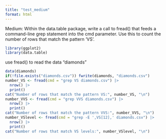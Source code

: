 ```yaml
---
title: "test_medium"
format: html
---
```

Medium: Within the data.table package, write a call to fread() that feeds a command-line grep statement into the cmd parameter. Use this to count the number of rows that match the pattern 'VS'.
```r
library(ggplot2)
library(data.table)
```
use fread() to read the data "diamonds"
```r
data(diamonds) 
if(!file.exists("diamonds.csv")) fwrite(diamonds, "diamonds.csv")
number_VS <- fread(cmd = "grep VS diamonds.csv") |>
  nrow() |>
  print()
cat("Number of rows that match the pattern VS:", number_VS, "\n")
number_VVS <- fread(cmd = "grep VVS diamonds.csv") |>
  nrow() |>
  print()
cat("Number of rows that match the pattern VVS:", number_VVS, "\n")
number_VSlevel <- fread(cmd = "grep -E ',VS[12],' diamonds.csv") |>
  nrow() |>
  print()
cat("Number of rows that match VS levels:", number_VSlevel, "\n")

```


